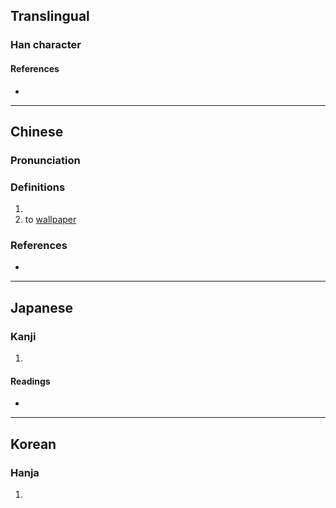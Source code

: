 {{character info}}
==Translingual==

===Han character===
{{Han char|rn=9|rad=人|as=09|sn=11|four=21227|canj=OLPB|ids=⿰亻背}}

====References====
* {{Han ref|kx=0111.010|dkj=00865|dj=0237.020|hdz=10188.140|uh=505D|ud=20573|bh=D453|bd=54355}}

----

==Chinese==
{{zh-forms}}

===Pronunciation===
{{zh-pron
|m=bèi
|c=bui3,bui6
|mn=pōe/iāng<!--/āinn-->
|mc=y
|oc=y
|cat=v,adv
}}

===Definitions===
{{zh-hanzi}}

# {{zh-alt-form|背|to [[abandon]]; to [[give up]]; to [[turn]] one's [[back]] to}}
# to [[wallpaper]]

===References===
* {{R:twedu|B00112}}

----

==Japanese==

===Kanji===
{{ja-kanji|grade=|rs=人09}}

# {{rfdef|ja|sort=人09}}

====Readings====
* {{ja-readings|on=[[はい]] (hai), [[ばい]] (bai)|kun=[[すてる]] (suteru), [[そむく]] (somuku)}}

----

==Korean==

===Hanja===
{{ko-hanja|hangeul=배}}

# {{rfdef|ko|sort=人09}}